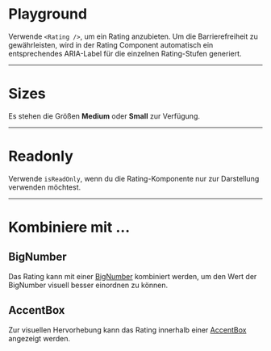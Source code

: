 # Playground

Verwende `<Rating />`, um ein Rating anzubieten. Um die Barrierefreiheit zu
gewährleisten, wird in der Rating Component automatisch ein entsprechendes
ARIA-Label für die einzelnen Rating-Stufen generiert.

<LiveCodeEditor />

---

# Sizes

Es stehen die Größen **Medium** oder **Small** zur Verfügung.

<LiveCodeEditor example="size" editorCollapsed />

---

# Readonly

Verwende `isReadOnly`, wenn du die Rating-Komponente nur zur Darstellung
verwenden möchtest.

<LiveCodeEditor example="read-only" editorCollapsed />

---

# Kombiniere mit ...

## BigNumber

Das Rating kann mit einer
[BigNumber](/03-components/data-visualisation/big-number/overview) kombiniert
werden, um den Wert der BigNumber visuell besser einordnen zu können.

<LiveCodeEditor example="big-number" editorCollapsed />

## AccentBox

Zur visuellen Hervorhebung kann das Rating innerhalb einer
[AccentBox](/03-components/structure/accent-box/overview) angezeigt werden.

<LiveCodeEditor example="accent-box" editorCollapsed />
